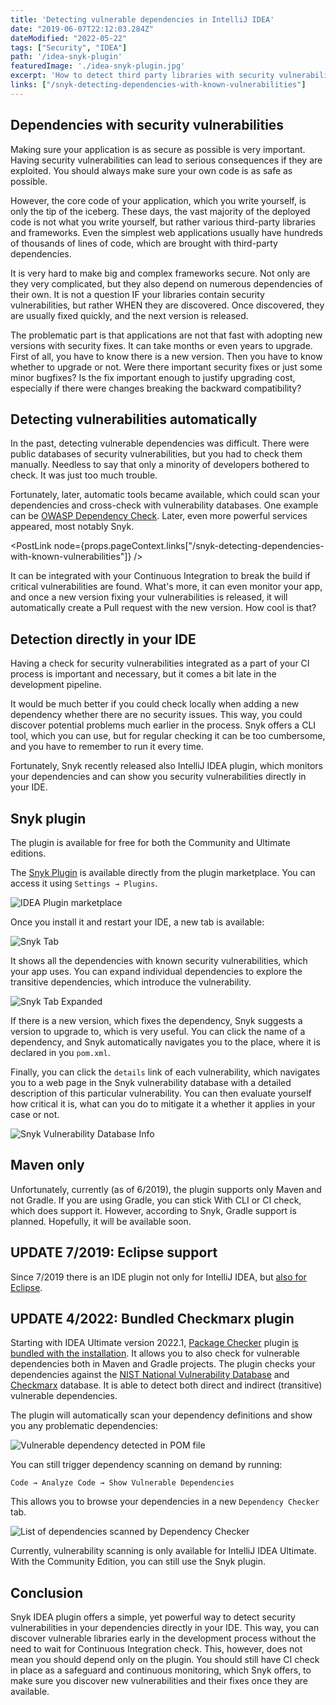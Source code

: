 ```yaml
---
title: 'Detecting vulnerable dependencies in IntelliJ IDEA'
date: "2019-06-07T22:12:03.284Z"
dateModified: "2022-05-22"
tags: ["Security", "IDEA"]
path: '/idea-snyk-plugin'
featuredImage: './idea-snyk-plugin.jpg'
excerpt: 'How to detect third party libraries with security vulnerabilities directly in IntelliJ IDEA.'
links: ["/snyk-detecting-dependencies-with-known-vulnerabilities"]
---
```


<PostHeader frontmatter={props.data.mdx.frontmatter} />

## Dependencies with security vulnerabilities
Making sure your application is as secure as possible is very important. Having security vulnerabilities can lead to serious consequences if they are exploited. You should always make sure your own code is as safe as possible.

However, the core code of your application, which you write yourself, is only the tip of the iceberg. These days, the vast majority of the deployed code is not what you write yourself, but rather various third-party libraries and frameworks. Even the simplest web applications usually have hundreds of thousands of lines of code, which are brought with third-party dependencies.

It is very hard to make big and complex frameworks secure. Not only are they very complicated, but they also depend on numerous dependencies of their own. It is not a question IF your libraries contain security vulnerabilities, but rather WHEN they are discovered. Once discovered, they are usually fixed quickly, and the next version is released.

The problematic part is that applications are not that fast with adopting new versions with security fixes. It can take months or even years to upgrade. First of all, you have to know there is a new version. Then you have to know whether to upgrade or not. Were there important security fixes or just some minor bugfixes? Is the fix important enough to justify upgrading cost, especially if there were changes breaking the backward compatibility?

## Detecting vulnerabilities automatically
In the past, detecting vulnerable dependencies was difficult. There were public databases of security vulnerabilities, but you had to check them manually. Needless to say that only a minority of developers bothered to check. It was just too much trouble.

Fortunately, later, automatic tools became available, which could scan your dependencies and cross-check with vulnerability databases. One example can be [OWASP Dependency Check](https://www.vojtechruzicka.com/detecting-dependencies-known-vulnerabilities/). Later, even more powerful services appeared, most notably Snyk.

<PostLink node={props.pageContext.links["/snyk-detecting-dependencies-with-known-vulnerabilities"]} />

It can be integrated with your Continuous Integration to break the build if critical vulnerabilities are found. What's more, it can even monitor your app, and once a new version fixing your vulnerabilities is released, it will automatically create a Pull request with the new version. How cool is that?

## Detection directly in your IDE
Having a check for security vulnerabilities integrated as a part of your CI process is important and necessary, but it comes a bit late in the development pipeline.

It would be much better if you could check locally when adding a new dependency whether there are no security issues. This way, you could discover potential problems much earlier in the process. Snyk offers a CLI tool, which you can use, but for regular checking it can be too cumbersome, and you have to remember to run it every time.

Fortunately, Snyk recently released also IntelliJ IDEA plugin, which monitors your dependencies and can show you security vulnerabilities directly in your IDE.

## Snyk plugin
<Info>The plugin is available for free for both the Community and Ultimate editions.</Info>


The [Snyk Plugin](https://plugins.jetbrains.com/plugin/10972-snyk-vulnerability-scanning) is available directly from the plugin marketplace. You can access it using `Settings → Plugins`.

![IDEA Plugin marketplace](./snyk-marketplace.png)

Once you install it and restart your IDE, a new tab is available:

![Snyk Tab](./snyk-tab.png)

It shows all the dependencies with known security vulnerabilities, which your app uses. You can expand individual dependencies to explore the transitive dependencies, which introduce the vulnerability.

![Snyk Tab Expanded](./snyk-tab-expanded.png)

If there is a new version, which fixes the dependency, Snyk suggests a version to upgrade to, which is very useful. You can click the name of a dependency, and Snyk automatically navigates you to the place, where it is declared in you `pom.xml`.

Finally, you can click the `details` link of each vulnerability, which navigates you to a web page in the Snyk vulnerability database with a detailed description of this particular vulnerability. You can then evaluate yourself how critical it is, what can you do to mitigate it a whether it applies in your case or not.

![Snyk Vulnerability Database Info](./snyk-vulnerability-info.png)

## Maven only
Unfortunately, currently (as of 6/2019), the plugin supports only Maven and not Gradle. If you are using Gradle, you can stick With CLI or CI check, which does support it. However, according to Snyk, Gradle support is planned. Hopefully, it will be available soon. 

## UPDATE 7/2019: Eclipse support
Since 7/2019 there is an IDE plugin not only for IntelliJ IDEA, but [also for Eclipse](https://snyk.io/blog/fix-open-source-vulnerabilities-directly-from-your-eclipse-ide/).

## UPDATE 4/2022: Bundled Checkmarx plugin
Starting with IDEA Ultimate version 2022.1, [Package Checker](https://plugins.jetbrains.com/plugin/18337-package-checker) plugin [is bundled with the installation](https://blog.jetbrains.com/idea/2022/04/ensure-greater-software-security-with-package-analysis-by-checkmarx-in-intellij-idea/). It allows you to also check for vulnerable dependencies both in Maven and Gradle projects.
The plugin checks your dependencies against the [NIST National Vulnerability Database](https://nvd.nist.gov/) and [Checkmarx](https://checkmarx.com/) database. It is able to detect both direct and indirect (transitive) vulnerable dependencies. 

The plugin will automatically scan your dependency definitions and show you any problematic dependencies:

![Vulnerable dependency detected in POM file](dependency-checker.png)

You can still trigger dependency scanning on demand by running:

```
Code → Analyze Code → Show Vulnerable Dependencies
```

This allows you to browse your dependencies in a new `Dependency Checker` tab.

![List of dependencies scanned by Dependency Checker](dependency-checker-full.png)

<Info>Currently, vulnerability scanning is only available for IntelliJ IDEA Ultimate. With the Community Edition, you can still use the Snyk plugin.</Info>

## Conclusion
Snyk IDEA plugin offers a simple, yet powerful way to detect security vulnerabilities in your dependencies directly in your IDE. This way, you can discover vulnerable libraries early in the development process without the need to wait for Continuous Integration check. This, however, does not mean you should depend only on the plugin. You should still have CI check in place as a safeguard and continuous monitoring, which Snyk offers, to make sure you discover new vulnerabilities and their fixes once they are available.